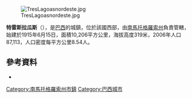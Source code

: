 [[Image:TresLagoasnordeste.jpg|thumb]]

'''特雷斯拉瓜斯'''（{{lang-pt|Três Lagoas}}），是[[巴西|巴西]]的城鎮，位於該國西部，由[[南馬托格羅索州|南馬托格羅索州]]負責管轄，始建於1915年6月15日，面積10,206平方公里，海拔高度319米，2006年人口87,113，人口密度每平方公里8.54人。

==參考資料==
*{{cite web|url = http://www.hojems.com.br/hojems/0,0,00,2530-41950-TL+E+O+25º+MUNICIPIO+MAIS+DINAMICO+DO+PAIS.htm/|title = News Journal Hojems|accessdate = 16 September 2009}}{{dead link|date=2018年3月 |bot=InternetArchiveBot |fix-attempted=yes }}

{{coord|20|45|04|S|51|40|42|W|scale:30000|display=title}}

{{Brazil-geo-stub}}
{{南馬托格羅索州市鎮}}
[[Category:南馬托格羅索州市鎮|Category:南馬托格羅索州市鎮]]
[[Category:巴西城市|Category:巴西城市]]